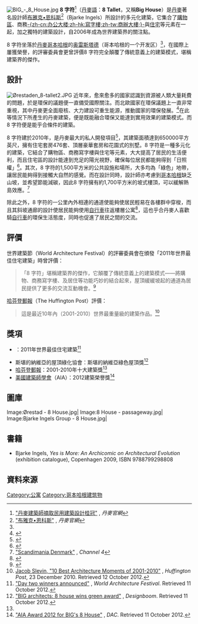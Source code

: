 {{noteTA|G1=Toponym
|1=zh-cn:斯堪的纳维亚;zh-hk:斯堪的納維亞;zh-tw:斯堪地那維亞;
}}
[[File:BIG_-_8_House.jpg|thumb]]
'''8 字符'''<ref name="#1">[http://denmark.dk/zh-cn/lifestyle-cn/architecture-cn/the-best-house-in-the-world-is-danish-cn/ "丹麥建築師摘取民用建築設計桂冠"] {{Wayback|url=http://denmark.dk/zh-cn/lifestyle-cn/architecture-cn/the-best-house-in-the-world-is-danish-cn/ |date=20150425105609 }}, ''丹麥官網''</ref>（[[丹麥語|丹麥語]]：'''8 Tallet'''，又稱'''Big House'''）是[[丹麥|丹麥]]著名設計師[[比亚克·英厄尔斯|布雅克•恩科斯]]<ref>[http://denmark.dk/zh-cn/meet-the-danes-cn/great-danes-cn/bjarke-ingels-cn/ "布雅克•恩科斯"] {{Wayback|url=http://denmark.dk/zh-cn/meet-the-danes-cn/great-danes-cn/bjarke-ingels-cn/ |date=20150425052248 }}, ''丹麥官網''</ref>（Bjarke Ingels）所設計的多元化建築，它集合了[[商場|購物區]]、商務[[寫字樓|-{zh-cn:办公大楼;zh-hk:寫字樓;zh-tw:商辦大樓;}-]]與[[住宅|住宅]]等元素在一起，加之獨特的建築設計，自2006年成為世界建築界的關注點。

8 字符坐落於[[丹麥|丹麥]][[哥本哈根|哥本哈根]]的[[奧雷斯塔德|奥雷斯塔德]]（哥本哈根的一个开发区）<ref name="#1"/>，在國際上屢獲榮譽，{{link-en|世界建築節|World Architecture Festival}}的評審委員會更曾評價8 字符完全顛覆了傳統意義上的建築模式，堪稱建築界的傑作。

== 設計 ==
[[File:Ørestaden_8-tallet2.JPG|thumb]]
近年來，愈來愈多的國家認識到資源被人類大量耗費的問題，於是環保的議題便一直備受國際關注。而北歐國家在環保議題上一直非常重視，其中丹麥更全面廢核、大力建設可重生能源，推動國家的環保發展。<ref>{{cite news|title=
經濟與廢核的雙贏 丹麥的綠色奇蹟|url=
http://cet-taiwan.org/node/2104|accessdate=
2015-05-13|archive-date=
2019-02-15|archive-url=
https://web.archive.org/web/20190215084533/https://www.cet-taiwan.org/node/2104|dead-url=
no}}</ref>在此等情況下所產生的丹麥建築，便是既能融合環保又能達到實用效果的建築模式。而8 字符便是能乎合條件的建築。

8 字符建於2010年，是丹麥最大的私人開發項目<ref>{{cite news|title=
【建築空間】哥本哈根8 House -- 大膽創新的「八字形」公寓|url=
http://wx.tatiee.com/wkd.a?cid=1159&id=11162|access-date=
2015-05-13|archive-url=
https://web.archive.org/web/20150518082626/http://wx.tatiee.com/wkd.a?cid=1159&id=11162|archive-date=
2015-05-18|dead-url=
yes}}</ref>，其建築面積達到650000平方英尺，擁有住宅套房476套、頂層豪華套房和花園式的別墅。8 字符是一種多元化的建築，它結合了購物區、商務寫字樓與住宅等元素，大大提高了居民的生活便利，而且住宅區的設計能達到充足的陽光視野，確保每位居民都能夠得到「日照權」<ref>{{cite news|title=綠建築模範「丹麥8字型雙環住住宅」 可騎單車從一樓到十一樓|url=http://www.yunlin.gov.tw/newskm/index-1.asp?m=&m1=6&m2=45&id=201305150004|date=2013-05-15|access-date=2015-05-13|archive-url=https://web.archive.org/web/20150518104844/http://www.yunlin.gov.tw/newskm/index-1.asp?m=&m1=6&m2=45&id=201305150004|archive-date=2015-05-18|dead-url=yes}}</ref>。其次，8 字符的1,500平方米的公共設施和場所，大多均為「綠色」地帶，讓居民能夠得到接觸大自然的感覺。而在設計同時，設計師亦考慮到[[哥本哈根|哥本哈根]]缺乏山坡，並希望節能減碳，因此8 字符擁有約1,700平方米的坡式樓頂，可以緩解熱島效應。<ref>[http://www.channel4.com/programmes/scandimania/on-demand/57357-002 "Scandimania,Denmark"] {{Wayback|url=http://www.channel4.com/programmes/scandimania/on-demand/57357-002 |date=20150518082758 }}, ''Channel 4''</ref>

除此之外，8 字符的一公里內外相連的通道使能夠使居民輕易在各樓群中穿梭，而且其斜坡通廊的設計使居民能夠使用[[自行車|自行車]]往返樓層公寓<ref>{{cite news|title=丹麥：8 House榮獲AIA2012建築榮譽獎|url=http://arch.liwai.com/content-36433.htm|date=2012-01-10|accessdate=2015-05-13|archive-date=2015-05-18|archive-url=https://web.archive.org/web/20150518080355/http://arch.liwai.com/content-36433.htm|dead-url=yes}}</ref>，這也乎合丹麥人喜歡騎[[自行車|自行車]]的環保生活態度，同時也促進了居民之間的交流。

== 評價 ==
世界建築節（World Architecture Festival）的評審委員會在頒發「2011年世界最佳住宅建築」時曾評價：
<blockquote>「8 字符」堪稱建築界的傑作，它顛覆了傳統意義上的建築模式——將購物、商務寫字樓、及居住等功能巧妙的結合起來，屋頂緩緩坡起的通道為居民提供了更多的交流互動機會。<ref>{{cite news|title=
8號建築|url=
http://place.qyer.com/poi/V2UJYVFlBzRTY1I9/|accessdate=
2015-05-13|archive-date=
2015-05-06|archive-url=
https://web.archive.org/web/20150506210936/http://place.qyer.com/poi/V2UJYVFlBzRTY1I9|dead-url=
no}}</ref></blockquote>
[[哈芬登郵報|哈芬登郵報]]（The Huffington Post）評價：
<blockquote>這是最近10年內（2001-2010）世界最重量級的建築作品。<ref name="#2">[http://www.huffingtonpost.com/jacob-slevin/10-best-architecture-mome_b_798929.html#s212795&title=8_House Jacob Slevin, "10 Best Architecture Moments of 2001-2010"] {{Wayback|url=http://www.huffingtonpost.com/jacob-slevin/10-best-architecture-mome_b_798929.html#s212795&title=8_House |date=20150518092330 }}, ''Huffington Post'', 23 December 2010. Retrieved 12 October 2012.</ref> </blockquote>

== 獎項 ==
*{{link-en|世界建築節|World Architecture Festival}}：2011年世界最佳住宅建築<ref>[http://www.worldarchitecturefestival.com/news-detail.cfm?newsId=224 "Day two winners announced"] {{Wayback|url=http://www.worldarchitecturefestival.com/news-detail.cfm?newsId=224 |date=20111114232106 }}, ''World Architecture Festival''. Retrieved 11 October 2012.</ref>
*斯堪的納維亞的屋頂綠化協會：斯堪的納維亞綠色屋頂獎<ref>[http://www.designboom.com/weblog/cat/9/view/11232/big-architects-8-house-wins-green-award.html "BIG architects: 8 house wins green award"] {{Wayback|url=http://www.designboom.com/weblog/cat/9/view/11232/big-architects-8-house-wins-green-award.html |date=20120424072559 }}, ''Designboom''. Retrieved 11 October 2012.</ref>
*[[哈芬登郵報|哈芬登郵報]]：2001-2010年十大建築獎<ref name="#2"/> 
*[[美國建築師學會|美國建築師學會]]（AIA）：2012建築榮譽獎<ref>[http://www.dac.dk/en/service-sider/news/2012/januar/aia-award-2012-for-bigs-8-house/ "AIA Award 2012 for BIG's 8 House"] {{Wayback|url=http://www.dac.dk/en/service-sider/news/2012/januar/aia-award-2012-for-bigs-8-house/ |date=20140525195648 }}, ''DAC''. Retrieved 11 October 2012.</ref>

== 圖庫 ==
<gallery class="center" widths="200px" heights="170px">
Image:Ørestad - 8 House.jpg|
Image:8 House - passageway.jpg|
Image:Bjarke Ingels Group - 8 House.jpg|
</gallery>

== 書籍 ==
* Bjarke Ingels, ''Yes is More: An Archicomic on Architectural Evolution'' (exhibition catalogue), Copenhagen 2009, ISBN 9788799298808

== 資料來源 ==
{{Reflist|2}}

{{coord|55|36|59.9|N|12|34|18|E|display=title}}

[[Category:公寓|Category:公寓]]
[[Category:哥本哈根建筑物|Category:哥本哈根建筑物]]